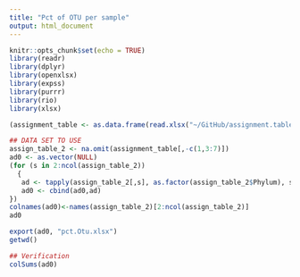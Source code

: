 ---
title: "Pct of OTU per sample"
output: html_document
---

```{r setup, include=FALSE}
knitr::opts_chunk$set(echo = TRUE)
library(readr)
library(dplyr)
library(openxlsx)
library(expss)
library(purrr)
library(rio)
library(xlsx)
```


```{r import_excel_files, echo=FALSE}
(assignment_table <- as.data.frame(read.xlsx("~/GitHub/assignment.table.16s.certa.xlsx")))
```
```{r data}
## DATA SET TO USE
assign_table_2 <- na.omit(assignment_table[,-c(1,3:7)])
ad0 <- as.vector(NULL)
(for (s in 2:ncol(assign_table_2))
  {
   ad <- tapply(assign_table_2[,s], as.factor(assign_table_2$Phylum), sum)*100 / sum(assign_table_2[,s])
   ad0 <- cbind(ad0,ad)
})
colnames(ad0)<-names(assign_table_2)[2:ncol(assign_table_2)]
ad0
```
``` {r excel}

export(ad0, "pct.Otu.xlsx")
getwd()

```
```{r data}
## Verification
colSums(ad0)
```
